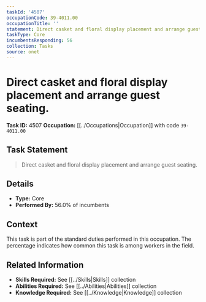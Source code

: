 ```yaml
---
taskId: '4507'
occupationCode: 39-4011.00
occupationTitle: ''
statement: Direct casket and floral display placement and arrange guest seating.
taskType: Core
incumbentsResponding: 56
collection: Tasks
source: onet
---
```

# Direct casket and floral display placement and arrange guest seating.

**Task ID:** 4507
**Occupation:** [[../Occupations|Occupation]] with code `39-4011.00`

## Task Statement

> Direct casket and floral display placement and arrange guest seating.

## Details

- **Type:** Core
- **Performed By:** 56.0% of incumbents

## Context

This task is part of the standard duties performed in this occupation. The percentage indicates how common this task is among workers in the field.

## Related Information

- **Skills Required:** See [[../Skills|Skills]] collection
- **Abilities Required:** See [[../Abilities|Abilities]] collection
- **Knowledge Required:** See [[../Knowledge|Knowledge]] collection
